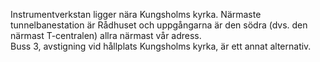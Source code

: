 

Instrumentverkstan ligger nära Kungsholms kyrka.  Närmaste tunnelbanestation är
Rådhuset och uppgångarna är den södra (dvs. den närmast T-centralen) allra närmast
vår adress.  
Buss 3, avstigning vid hållplats Kungsholms kyrka, är ett annat alternativ.


<GoogleMap />